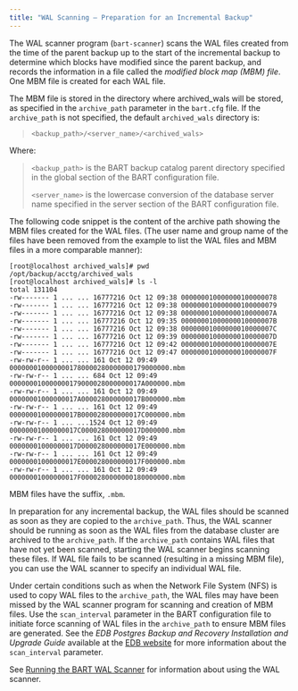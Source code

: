 ```yaml
---
title: "WAL Scanning – Preparation for an Incremental Backup"
---
```


<div id="wal_scanning_preparation_for_an_incremental_backup" class="registered_link"></div>

The WAL scanner program (`bart-scanner`) scans the WAL files created from the time of the parent backup up to the start of the incremental backup to determine which blocks have modified since the parent backup, and records the information in a file called the *modified block map (MBM) file*. One MBM file is created for each WAL file.

The MBM file is stored in the directory where archived_wals will be stored, as specified in the `archive_path` parameter in the `bart.cfg` file. If the `archive_path` is not specified, the default `archived_wals` directory is:

> `<backup_path>/<server_name>/<archived_wals>`

Where:

> `<backup_path>` is the BART backup catalog parent directory specified in the global section of the BART configuration file.
>
> `<server_name>` is the lowercase conversion of the database server name specified in the server section of the BART configuration file.

The following code snippet is the content of the archive path showing the MBM files created for the WAL files. (The user name and group name of the files have been removed from the example to list the WAL files and MBM files in a more comparable manner):

```text
[root@localhost archived_wals]# pwd
/opt/backup/acctg/archived_wals
[root@localhost archived_wals]# ls -l
total 131104
-rw------- 1 ... ... 16777216 Oct 12 09:38 000000010000000100000078
-rw------- 1 ... ... 16777216 Oct 12 09:38 000000010000000100000079
-rw------- 1 ... ... 16777216 Oct 12 09:38 00000001000000010000007A
-rw------- 1 ... ... 16777216 Oct 12 09:35 00000001000000010000007B
-rw------- 1 ... ... 16777216 Oct 12 09:38 00000001000000010000007C
-rw------- 1 ... ... 16777216 Oct 12 09:39 00000001000000010000007D
-rw------- 1 ... ... 16777216 Oct 12 09:42 00000001000000010000007E
-rw------- 1 ... ... 16777216 Oct 12 09:47 00000001000000010000007F
-rw-rw-r-- 1 ... ... 161 Oct 12 09:49 0000000100000001780000280000000179000000.mbm
-rw-rw-r-- 1 ... ... 684 Oct 12 09:49 000000010000000179000028000000017A000000.mbm
-rw-rw-r-- 1 ... ... 161 Oct 12 09:49 00000001000000017A000028000000017B000000.mbm
-rw-rw-r-- 1 ... ... 161 Oct 12 09:49 00000001000000017B000028000000017C000000.mbm
-rw-rw-r-- 1 ... ...1524 Oct 12 09:49 00000001000000017C000028000000017D000000.mbm
-rw-rw-r-- 1 ... ... 161 Oct 12 09:49 00000001000000017D000028000000017E000000.mbm
-rw-rw-r-- 1 ... ... 161 Oct 12 09:49 00000001000000017E000028000000017F000000.mbm
-rw-rw-r-- 1 ... ... 161 Oct 12 09:49 00000001000000017F0000280000000180000000.mbm
```

MBM files have the suffix, `.mbm`.

In preparation for any incremental backup, the WAL files should be scanned as soon as they are copied to the `archive_path`. Thus, the WAL scanner should be running as soon as the WAL files from the database cluster are archived to the `archive_path`. If the `archive_path` contains WAL files that have not yet been scanned, starting the WAL scanner begins scanning these files. If WAL file fails to be scanned (resulting in a missing MBM file), you can use the WAL scanner to specify an individual WAL file.

Under certain conditions such as when the Network File System (NFS) is used to copy WAL files to the `archive_path`, the WAL files may have been missed by the WAL scanner program for scanning and creation of MBM files. Use the `scan_interval` parameter in the BART configuration file to initiate force scanning of WAL files in the `archive_path` to ensure MBM files are generated. See the *EDB Postgres Backup and Recovery Installation and Upgrade Guide* available at the [EDB website](https://www.enterprisedb.com/edb-docs/) for more information about the `scan_interval` parameter.

See [Running the BART WAL Scanner](../../03_using_bart/#running_the_bart_wal_scanner) for information about using the WAL scanner.
